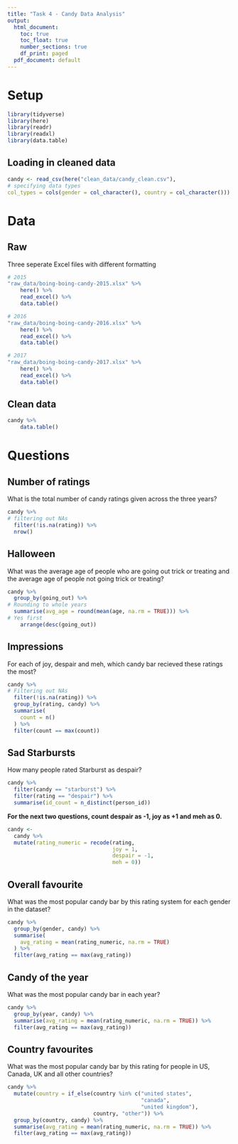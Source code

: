 ```yaml
---
title: "Task 4 - Candy Data Analysis"
output:
  html_document:
    toc: true
    toc_float: true
    number_sections: true
    df_print: paged
  pdf_document: default
---
```

# Setup

```r
library(tidyverse)
library(here)
library(readr)
library(readxl)
library(data.table)
```

## Loading in cleaned data
```r
candy <- read_csv(here("clean_data/candy_clean.csv"),
# specifying data types
col_types = cols(gender = col_character(), country = col_character()))
```


# Data
## Raw
Three seperate Excel files with different formatting
```r
# 2015
"raw_data/boing-boing-candy-2015.xlsx" %>%
    here() %>%
    read_excel() %>% 
    data.table()

# 2016
"raw_data/boing-boing-candy-2016.xlsx" %>%
    here() %>%
    read_excel() %>% 
    data.table()

# 2017
"raw_data/boing-boing-candy-2017.xlsx" %>%
    here() %>%
    read_excel() %>% 
    data.table()
```

## Clean data
```r
candy %>% 
    data.table()
```



# Questions
## Number of ratings
What is the total number of candy ratings given across the three years?

```r
candy %>%
# filtering out NAs
  filter(!is.na(rating)) %>%
  nrow()
```

## Halloween
What was the average age of people who are going out trick or treating and the average age of people not going trick or treating?

```r
candy %>%
  group_by(going_out) %>%
# Rounding to whole years
  summarise(avg_age = round(mean(age, na.rm = TRUE))) %>%
# Yes first
    arrange(desc(going_out))

```


## Impressions
For each of joy, despair and meh, which candy bar recieved these ratings the most?

```r
candy %>%
# Filtering out NAs
  filter(!is.na(rating)) %>%
  group_by(rating, candy) %>%
  summarise(
    count = n()
  ) %>%
  filter(count == max(count))
```

## Sad Starbursts
How many people rated Starburst as despair?

```r
candy %>%
  filter(candy == "starburst") %>%
  filter(rating == "despair") %>%
  summarise(id_count = n_distinct(person_id))
```


**For the next two questions, count despair as -1, joy as +1 and meh as 0.**

```r
candy <-
  candy %>%
  mutate(rating_numeric = recode(rating,
                                 joy = 1,
                                 despair = -1,
                                 meh = 0))
```

## Overall favourite
What was the most popular candy bar by this rating system for each gender in the dataset?

```r
candy %>%
  group_by(gender, candy) %>%
  summarise(
    avg_rating = mean(rating_numeric, na.rm = TRUE)
  ) %>%
  filter(avg_rating == max(avg_rating))
```

## Candy of the year
What was the most popular candy bar in each year?

```r
candy %>%
  group_by(year, candy) %>%
  summarise(avg_rating = mean(rating_numeric, na.rm = TRUE)) %>%
  filter(avg_rating == max(avg_rating))
```


## Country favourites
What was the most popular candy bar by this rating for people in US, Canada, UK and all other countries?


```r
candy %>%
  mutate(country = if_else(country %in% c("united states",
                                          "canada",
                                          "united kingdom"),
                           country, "other")) %>%
  group_by(country, candy) %>%
  summarise(avg_rating = mean(rating_numeric, na.rm = TRUE)) %>%
  filter(avg_rating == max(avg_rating))
```

